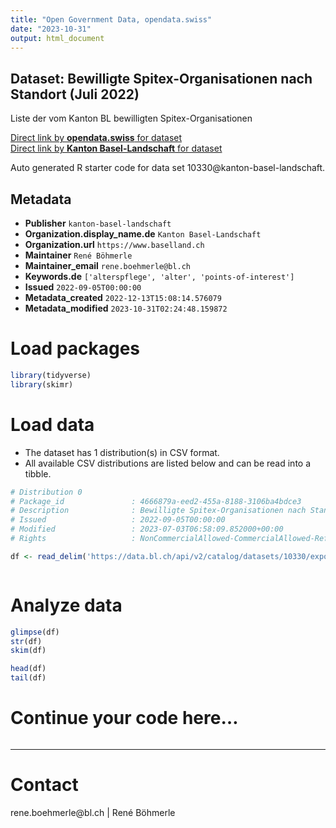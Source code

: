 ```yaml
---
title: "Open Government Data, opendata.swiss"
date: "2023-10-31"
output: html_document
---
```


## Dataset: Bewilligte Spitex-Organisationen nach Standort (Juli 2022)

Liste der vom Kanton BL bewilligten Spitex-Organisationen

[Direct link by **opendata.swiss** for dataset](https://opendata.swiss/de/dataset/bewilligte-spitex-organisationen-nach-standort-juli-2022)<br>
[Direct link by **Kanton Basel-Landschaft** for dataset](https://data.bl.ch/explore/dataset/10330/)

Auto generated R starter code for data set 10330@kanton-basel-landschaft.

## Metadata

- **Publisher** `kanton-basel-landschaft`
- **Organization.display_name.de** `Kanton Basel-Landschaft`
- **Organization.url** `https://www.baselland.ch`
- **Maintainer** `René Böhmerle`
- **Maintainer_email** `rene.boehmerle@bl.ch`
- **Keywords.de** `['alterspflege', 'alter', 'points-of-interest']`
- **Issued** `2022-09-05T00:00:00`
- **Metadata_created** `2022-12-13T15:08:14.576079`
- **Metadata_modified** `2023-10-31T02:24:48.159872`


# Load packages

```r

library(tidyverse)
library(skimr)

```

# Load data

-   The dataset has 1 distribution(s) in CSV format.
-   All available CSV distributions are listed below and can be read into a tibble.

```r

# Distribution 0
# Package_id               : 4666879a-eed2-455a-8188-3106ba4bdce3
# Description              : Bewilligte Spitex-Organisationen nach Standort (Juli 2022) (csv)
# Issued                   : 2022-09-05T00:00:00
# Modified                 : 2023-07-03T06:58:09.852000+00:00
# Rights                   : NonCommercialAllowed-CommercialAllowed-ReferenceRequired

df <- read_delim('https://data.bl.ch/api/v2/catalog/datasets/10330/exports/csv')



```

# Analyze data

```r

glimpse(df)
str(df)
skim(df)

head(df)
tail(df)

```

# Continue your code here...

```r

```

------------------------------------------------------------------------

# Contact

rene.boehmerle@bl.ch | René Böhmerle
